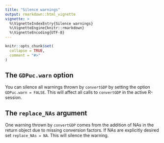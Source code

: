 ```yaml
---
title: "Silence warnings"
output: rmarkdown::html_vignette
vignette: >
  %\VignetteIndexEntry{Silence warnings}
  %\VignetteEngine{knitr::rmarkdown}
  %\VignetteEncoding{UTF-8}
---
```


```r
knitr::opts_chunk$set(
  collapse = TRUE,
  comment = "#>"
)
```

## The `GDPuc.warn` option

You can silence all warnings thrown by `convertGDP` by setting the option `GDPuc.warn = FALSE`. 
This will affect all calls to `convertGDP` in the active R-session. 

## The `replace_NAs` argument

One warning thrown by `convertGDP` comes from the addition of NAs in the return object due to missing conversion 
factors. If NAs are explicitly desired set `replace_NAs = NA`. This will silence the warning.
